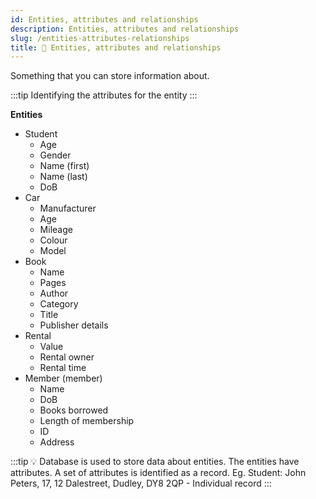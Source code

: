 ```yaml
---
id: Entities, attributes and relationships
description: Entities, attributes and relationships
slug: /entities-attributes-relationships
title: 🌴 Entities, attributes and relationships
---
```



Something that you can store information about.

:::tip
Identifying the attributes for the entity
:::

**Entities**

- Student
    - Age
    - Gender
    - Name (first)
    - Name (last)
    - DoB
- Car
    - Manufacturer
    - Age
    - Mileage
    - Colour
    - Model
- Book
    - Name
    - Pages
    - Author
    - Category
    - Title
    - Publisher details
- Rental
    - Value
    - Rental owner
    - Rental time
- Member (member)
    - Name
    - DoB
    - Books borrowed
    - Length of membership
    - ID
    - Address
    
:::tip
💡 Database is used to store data about entities. The entities have attributes. A set of attributes is identified as a record. 
Eg. Student:
John Peters, 17, 12 Dalestreet, Dudley, DY8 2QP - Individual record
:::